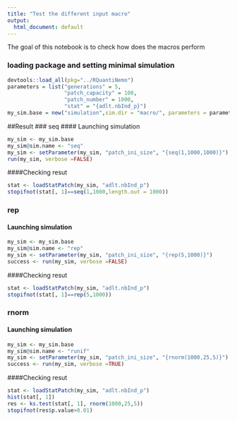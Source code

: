 ```yaml
---
title: "Test the different input macro"
output:
  html_document: default
---
```

The goal of this notebook is to check how does the macros perform

### loading package and setting minimal simulation
```r
devtools::load_all(pkg="../RQuantiNemo")
parameters = list("generations" = 5,
                  "patch_capacity" = 100,
                  "patch_number" = 1000,
                  "stat" = "{adlt.nbInd_p}")
my_sim.base = new("simulation",sim.dir = "macro/", parameters = parameters)
```

##Result
### seq
#### Launching simulation
```r
my_sim <- my_sim.base
my_sim@sim.name <- "seq"
my_sim <- setParameter(my_sim, "patch_ini_size", "{seq(1,1000,1000)}")
run(my_sim, verbose =FALSE)
```
####Checking resut
```r
stat <- loadStatPatch(my_sim, "adlt.nbInd_p")
stopifnot(stat[, 1]==seq(1,1000,length.out = 1000))
```

### rep
#### Launching simulation
```r
my_sim <- my_sim.base
my_sim@sim.name <- "rep"
my_sim <- setParameter(my_sim, "patch_ini_size", "{rep(5,1000)}")
success <- run(my_sim, verbose =FALSE)
```
####Checking resut
```r
stat <- loadStatPatch(my_sim, "adlt.nbInd_p")
stopifnot(stat[, 1]==rep(5,1000))
```


### rnorm
#### Launching simulation
```r
my_sim <- my_sim.base
my_sim@sim.name <- "runif"
my_sim <- setParameter(my_sim, "patch_ini_size", "{rnorm(1000,25,5)}")
success <- run(my_sim, verbose =TRUE)
```
####Checking resut
```r
stat <- loadStatPatch(my_sim, "adlt.nbInd_p")
hist(stat[, 1])
res <- ks.test(stat[, 1], rnorm(1000,25,5))
stopifnot(res$p.value>0.01)
```


